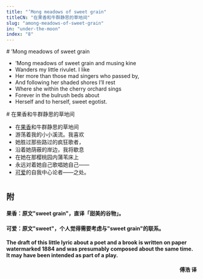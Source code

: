 ```yaml
---
title: "’Mong meadows of sweet grain"
titleCN: "在果香和牛群静思的草地间"
slug: "among-meadows-of-sweet-grain"
in: "under-the-moon"
index: "8"
---
```


<PoemContent>

<PoemSection>
# ’Mong meadows of sweet grain

- ’Mong meadows of sweet grain and musing kine
- Wanders my little rivulet. I like
- Her more than those mad singers who passed by,
- And following her shaded shores I’ll rest
- Where she within the cherry orchard sings
- Forever in the bulrush beds about
- Herself and to herself, sweet egotist.
</PoemSection>

<PoemSection>
# 在果香和牛群静思的草地间 

- 在[果香]()和牛群静思的草地间
- 游荡着我的小小溪流。我喜欢
- 她胜过那些路过的疯狂歌者，
- 沿着她荫蔽的岸边，我将歇息
- 在她在那樱桃园内蒲苇床上
- 永远对着她自己歌唱她自己——
- [可爱]()的自我中心论者——之处。
</PoemSection>

</PoemContent>

#
## 附

#### 

#### 果香：原文"sweet grain"，直译「甜美的谷物」。

#### 可爱：原文"sweet"，个人觉得需要考虑与"sweet grain"的联系。

#### The draft of this little lyric about a poet and a brook is written on paper watermarked 1884 and was presumably composed about the same time. It may have been intended as part of a play.

<p dir="rtl"><b>傅浩 译</b></p>

